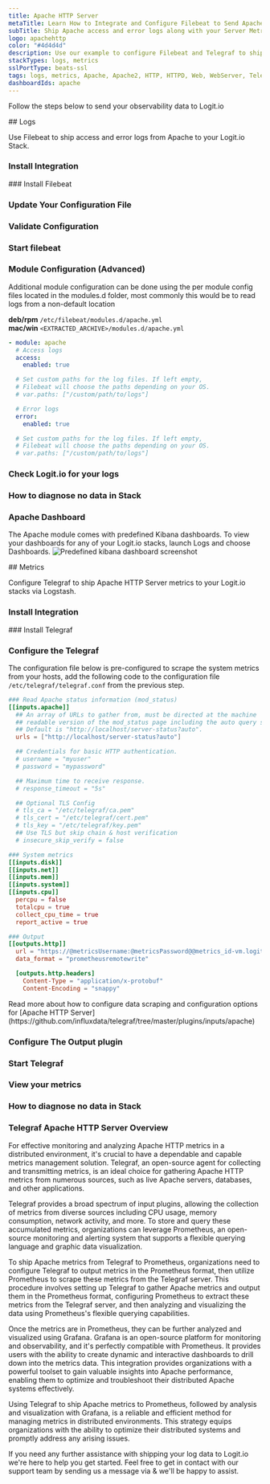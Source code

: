```yaml
---
title: Apache HTTP Server
metaTitle: Learn How to Integrate and Configure Filebeat to Send Apache Logs. Integrate and Configure Telegraf to send Apache HTTP Server Metrics
subTitle: Ship Apache access and error logs along with your Server Metrics via Telegraf to your Logit.io Stack
logo: apachehttp
color: "#4d4d4d"
description: Use our example to configure Filebeat and Telegraf to ship Apache HTTP Server logs and metrics to Logit.io.
stackTypes: logs, metrics
sslPortType: beats-ssl
tags: logs, metrics, Apache, Apache2, HTTP, HTTPD, Web, WebServer, Telegraf, Metrics, Telemetry, OpenTelemetry, Health, Instrumentation, Apache HTTP Server, Prometheus, Web Server, Http
dashboardIds: apache
---
```


Follow the steps below to send your observability data to Logit.io

<Steps>
  ## Logs

  Use Filebeat to ship access and error logs from Apache to your Logit.io Stack.

  ### Install Integration
  <InstallIntegration/>
  ### Install Filebeat

  <InstallFilebeat />

  ### Update Your Configuration File

  <UpdateFilebeatConfigFile />

  ### Validate Configuration
  
  <ValidateBeat beatname="filebeat" />

  ### Start filebeat

  <StartFilebeat />

  ### Module Configuration (Advanced)

  Additional module configuration can be done using the per module config files located in the modules.d folder, most commonly this would be to read logs from a non-default location
          
  __deb/rpm__ `/etc/filebeat/modules.d/apache.yml`  
  __mac/win__ `<EXTRACTED_ARCHIVE>/modules.d/apache.yml`

  ```yml copy
  - module: apache
    # Access logs
    access:
      enabled: true

    # Set custom paths for the log files. If left empty,
    # Filebeat will choose the paths depending on your OS.
    # var.paths: ["/custom/path/to/logs"]

    # Error logs
    error:
      enabled: true

    # Set custom paths for the log files. If left empty,
    # Filebeat will choose the paths depending on your OS.
    # var.paths: ["/custom/path/to/logs"]
  ```
  ### Check Logit.io for your logs
  <LaunchStack utmMedium="logs" utmCampaign="apache" source="apache" />

  ### How to diagnose no data in Stack

  <DiagnoseNoData />

  ### Apache Dashboard

  The Apache module comes with predefined Kibana dashboards. To view your dashboards for any of your Logit.io stacks, launch Logs and choose Dashboards.
  ![Predefined kibana dashboard screenshot](@/images/integrations/filebeat/apache.png)
          
</Steps>

<Steps>
  ## Metrics

  Configure Telegraf to ship Apache HTTP Server metrics to your Logit.io stacks via Logstash.

  ### Install Integration
  <InstallIntegration/>
  ### Install Telegraf

  <InstallTelegraf />

  ### Configure the Telegraf

  The configuration file below is pre-configured to scrape the system metrics from your hosts, add the following code to the configuration file `/etc/telegraf/telegraf.conf` from the previous step.

  ```toml copy showLineNumbers /@metricsUsername/ /@metricsPassword/ /@metrics_id/ /@vmAgentPort/
  ### Read Apache status information (mod_status)
  [[inputs.apache]]
    ## An array of URLs to gather from, must be directed at the machine
    ## readable version of the mod_status page including the auto query string.
    ## Default is "http://localhost/server-status?auto".
    urls = ["http://localhost/server-status?auto"]

    ## Credentials for basic HTTP authentication.
    # username = "myuser"
    # password = "mypassword"

    ## Maximum time to receive response.
    # response_timeout = "5s"

    ## Optional TLS Config
    # tls_ca = "/etc/telegraf/ca.pem"
    # tls_cert = "/etc/telegraf/cert.pem"
    # tls_key = "/etc/telegraf/key.pem"
    ## Use TLS but skip chain & host verification
    # insecure_skip_verify = false
  
  ### System metrics
  [[inputs.disk]]
  [[inputs.net]]
  [[inputs.mem]]
  [[inputs.system]]
  [[inputs.cpu]]
    percpu = false
    totalcpu = true
    collect_cpu_time = true
    report_active = true

  ### Output
  [[outputs.http]]
    url = "https://@metricsUsername:@metricsPassword@@metrics_id-vm.logit.io:@vmAgentPort/api/v1/write"
    data_format = "prometheusremotewrite"

    [outputs.http.headers]
      Content-Type = "application/x-protobuf"
      Content-Encoding = "snappy"
  ```

  <Callout type="info">
    Read more about how to configure data scraping and configuration options for [Apache HTTP Server](https://github.com/influxdata/telegraf/tree/master/plugins/inputs/apache)
  </Callout>

  ### Configure The Output plugin

  <TelegrafOutputPlugin />

  ### Start Telegraf

  <StartTelegraf />

  ### View your metrics
  <LaunchStack source="Apache_HTTP_Server_Metrics_via_Telegraf" utmMedium="metrics" utmCampaign="telegraf-Apache-metrics" />

  ### How to diagnose no data in Stack

  <DiagnoseNoData />

</Steps>

### Telegraf Apache HTTP Server Overview

For effective monitoring and analyzing Apache HTTP metrics in a distributed environment, it's crucial to have a dependable and capable metrics 
management solution. Telegraf, an open-source agent for collecting and transmitting metrics, is an ideal choice for gathering Apache HTTP 
metrics from numerous sources, such as live Apache servers, databases, and other applications.

Telegraf provides a broad spectrum of input plugins, allowing the collection of metrics from diverse sources including CPU usage, memory 
consumption, network activity, and more. To store and query these accumulated metrics, organizations can leverage Prometheus, an open-source 
monitoring and alerting system that supports a flexible querying language and graphic data visualization.

To ship Apache metrics from Telegraf to Prometheus, organizations need to configure Telegraf to output metrics in the Prometheus format, then 
utilize Prometheus to scrape these metrics from the Telegraf server. This procedure involves setting up Telegraf to gather Apache metrics and 
output them in the Prometheus format, configuring Prometheus to extract these metrics from the Telegraf server, and then analyzing and 
visualizing the data using Prometheus's flexible querying capabilities.

Once the metrics are in Prometheus, they can be further analyzed and visualized using Grafana. Grafana is an open-source platform for monitoring 
and observability, and it's perfectly compatible with Prometheus. It provides users with the ability to create dynamic and interactive 
dashboards to drill down into the metrics data. This integration provides organizations with a powerful toolset to gain valuable insights into 
Apache performance, enabling them to optimize and troubleshoot their distributed Apache systems effectively.

Using Telegraf to ship Apache metrics to Prometheus, followed by analysis and visualization with Grafana, is a reliable and efficient method 
for managing metrics in distributed environments. This strategy equips organizations with the ability to optimize their distributed systems 
and promptly address any arising issues.

If you need any further assistance with shipping your log data to Logit.io we're here to help you get started. Feel free to get in contact with 
our support team by sending us a message via <IntercomButton text="live chat" /> & we'll be happy to assist.

